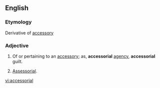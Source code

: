 ==English==

===Etymology===
Derivative of [[accessory]]

===Adjective===
{{infl|en|adjective}}

# Of or pertaining to an [[accessory]]; as, '''accessorial''' [[agency]], '''accessorial''' guilt.
# {{context|[[logistics]]}} [[assessorial|Assessorial]].

[[vi:accessorial]]